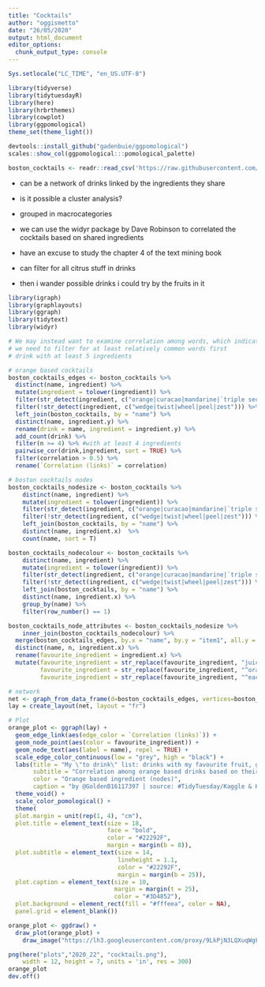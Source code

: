 ```yaml
---
title: "Cocktails"
author: "oggismetto"
date: "26/05/2020"
output: html_document
editor_options: 
  chunk_output_type: console
---
```


```r

Sys.setlocale("LC_TIME", "en_US.UTF-8")

library(tidyverse)
library(tidytuesdayR)
library(here)
library(hrbrthemes)
library(cowplot)
library(ggpomological)
theme_set(theme_light())

devtools::install_github("gadenbuie/ggpomological")
scales::show_col(ggpomological:::pomological_palette)

boston_cocktails <- readr::read_csv('https://raw.githubusercontent.com/rfordatascience/tidytuesday/master/data/2020/2020-05-26/boston_cocktails.csv')

```

* can be a network of drinks linked by the ingredients they share
* is it possible a cluster analysis?
* grouped in macrocategories
* we can use the widyr package by Dave Robinson to correlated the cocktails based on shared ingredients
* have an excuse to study the chapter 4 of the text mining book

* can filter for all citrus stuff in drinks
* then i wander possible drinks i could try by the fruits in it

```r

library(igraph)
library(graphlayouts)
library(ggraph)
library(tidytext)
library(widyr)

# We may instead want to examine correlation among words, which indicates how often they appear together relative to how often they appear separately.
# we need to filter for at least relatively common words first
# drink with at least 5 ingredients

# orange based cocktails
boston_cocktails_edges <- boston_cocktails %>% 
  distinct(name, ingredient) %>%
  mutate(ingredient = tolower(ingredient)) %>%
  filter(str_detect(ingredient, c("orange|curacao|mandarine|`triple sec`"))) %>%
  filter(!str_detect(ingredient, c("wedge|twist|wheel|peel|zest"))) %>%
  left_join(boston_cocktails, by = "name") %>%
  distinct(name, ingredient.y) %>%
  rename(drink = name, ingredient = ingredient.y) %>%
  add_count(drink) %>%
  filter(n >= 4) %>% #with at least 4 ingredients
  pairwise_cor(drink,ingredient, sort = TRUE) %>%
  filter(correlation > 0.5) %>%
  rename(`Correlation (links)` = correlation)

# boston cocktails nodes
boston_cocktails_nodesize <- boston_cocktails %>% 
    distinct(name, ingredient) %>%
    mutate(ingredient = tolower(ingredient)) %>%
    filter(str_detect(ingredient, c("orange|curacao|mandarine|`triple sec`"))) %>%
    filter(!str_detect(ingredient, c("wedge|twist|wheel|peel|zest"))) %>%
    left_join(boston_cocktails, by = "name") %>%
    distinct(name, ingredient.x)  %>%
    count(name, sort = T)

boston_cocktails_nodecolour <- boston_cocktails %>% 
    distinct(name, ingredient) %>%
    mutate(ingredient = tolower(ingredient)) %>%
    filter(str_detect(ingredient, c("orange|curacao|mandarine|`triple sec`"))) %>%
    filter(!str_detect(ingredient, c("wedge|twist|wheel|peel|zest"))) %>%
    left_join(boston_cocktails, by = "name") %>%
    distinct(name, ingredient.x) %>%
    group_by(name) %>%
    filter(row_number() == 1)

boston_cocktails_node_attributes <- boston_cocktails_nodesize %>%
    inner_join(boston_cocktails_nodecolour) %>%
  merge(boston_cocktails_edges, by.x = "name", by.y = "item1", all.y =  TRUE) %>%
  distinct(name, n, ingredient.x) %>%
  rename(favourite_ingredient = ingredient.x) %>%
  mutate(favourite_ingredient = str_replace(favourite_ingredient, "juice of orange", "orange juice"),
         favourite_ingredient = str_replace(favourite_ingredient, "^orange$", "fresh orange juice"),
         favourite_ingredient = str_replace(favourite_ingredient, "^each orange juice and sweet sherry$", "fresh orange juice"))

# network
net <- graph_from_data_frame(d=boston_cocktails_edges, vertices=boston_cocktails_node_attributes, directed=F) 
lay = create_layout(net, layout = "fr")

# Plot
orange_plot <- ggraph(lay) +
  geom_edge_link(aes(edge_color = `Correlation (links)`)) +
  geom_node_point(aes(color = favourite_ingredient)) +
  geom_node_text(aes(label = name), repel = TRUE) +
  scale_edge_color_continuous(low = "grey", high = "black") +
  labs(title = "My \"to drink\" list: drinks with my favourite fruit, guess which one!",
       subtitle = "Correlation among orange based drinks based on their shared ingredients",
       color = "Orange based ingredient (nodes)",
       caption = "by @GoldenB16117397 | source: #TidyTuesday/Kaggle & Kaggle | Cocktails") +
  theme_void() + 
  scale_color_pomological() +
  theme(
  plot.margin = unit(rep(1, 4), "cm"),
  plot.title = element_text(size = 18, 
                            face = "bold",
                            color = "#22292F", 
                            margin = margin(b = 8)),
  plot.subtitle = element_text(size = 14, 
                               lineheight = 1.1,
                               color = "#22292F",
                               margin = margin(b = 25)),
  plot.caption = element_text(size = 10,
                              margin = margin(t = 25), 
                              color = "#3D4852"),
  plot.background = element_rect(fill = "#fffeea", color = NA), 
  panel.grid = element_blank())

orange_plot <- ggdraw() +
  draw_plot(orange_plot) +
    draw_image("https://lh3.googleusercontent.com/proxy/9LkPjN3LQXuqWgFaFbVJUumGUOudx370BdLqkQRSOQU5e9ucQQ4md8hG01yziuqqV40LwF_j_UGqHsVjKEqiHLD4edo8oKO6IqRcSdZohGhzSn8X-Lw", x = 0.37, y = 0.32, scale = .2)

png(here("plots","2020_22", "cocktails.png"), 
    width = 12, height = 7, units = 'in', res = 300)
orange_plot
dev.off()

```


